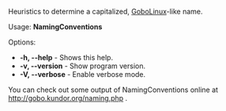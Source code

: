 Heuristics to determine a capitalized, [[GoboLinux]]-like name.

Usage: '''NamingConventions''' <name>

Options:
* '''-h, --help''' - Shows this help.
* '''-v, --version''' - Show program version.
* '''-V, --verbose''' - Enable verbose mode.

You can check out some output of NamingConventions online at http://gobo.kundor.org/naming.php .

{{Scripts}}